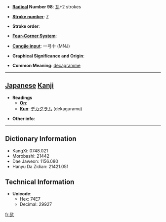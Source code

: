 * '''[[Wiktionary:Chinese radical index| Radical]] Number 98''': [[Wiktionary:Chinese radical index 瓦|瓦]]+2 strokes

* '''[[Wiktionary:Chinese total strokes index|Stroke number]]''': [[Wiktionary:Chinese total strokes index 7|7]]

* '''Stroke order''': 

* '''[[Wiktionary:Chinese four corner index|Four-Corner System]]''': 

* '''[[Wiktionary:Chinese Cangjie index|Cangjie input]]''': 一弓十 (MNJ)

* '''Graphical Significance and Origin''': 

* '''Common Meaning''': [[decagramme]]

----

== [[Japanese]] [[Kanji]] ==

* '''Readings'''
** '''[[On]]''': 
** '''[[Kun]]''': [[デカグラム]] (dekaguramu)

* '''Other info''':  

----

== Dictionary Information ==

* KangXi: 0748.021
* Morobashi: 21442
* Dae Jaweon: 1156.080
* Hanyu Da Zidian: 21421.051

== Technical Information ==

* '''Unicode''':
** Hex: 74E7
** Decimal: 29927

[[fr:瓧]]